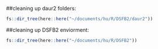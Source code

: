 ##cleaning up daur2 folders: 

```r
fs::dir_tree(here::here("~/documents/hu/R/DSFB2/daur2"))
```


##cleaning up DSFB2 enviorment: 
```r
fs::dir_tree(here::here("~/documents/hu/R/DSFB2"))
```